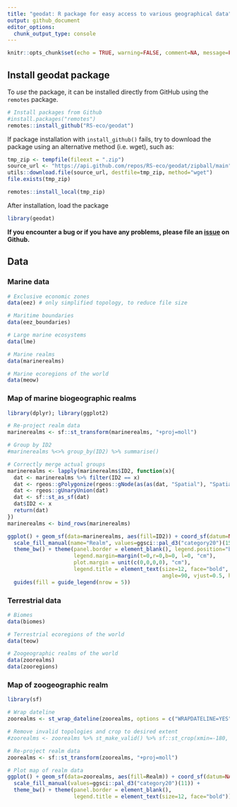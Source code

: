 ```yaml
---
title: "geodat: R package for easy access to various geographical data"
output: github_document
editor_options: 
  chunk_output_type: console
---
```


```r
knitr::opts_chunk$set(echo = TRUE, warning=FALSE, comment=NA, message=FALSE, fig.path="figures/", dpi=600)
```

## Install geodat package

To *use* the package, it can be installed directly from GitHub using the `remotes` package. 

```r
# Install packages from Github
#install.packages("remotes")
remotes::install_github("RS-eco/geodat")
```

If package installation with `install_github()` fails, try to download the package using an alternative method (i.e. wget), such as:

```r
tmp_zip <- tempfile(fileext = ".zip")
source_url <- "https://api.github.com/repos/RS-eco/geodat/zipball/main"
utils::download.file(source_url, destfile=tmp_zip, method="wget")
file.exists(tmp_zip)

remotes::install_local(tmp_zip)
```

After installation, load the package

```r
library(geodat)
```

**If you encounter a bug or if you have any problems, please file an [issue](https://github.com/RS-eco/geodat/issues) on Github.**

## Data 

### Marine data

```r
# Exclusive economic zones
data(eez) # only simplified topology, to reduce file size

# Maritime boundaries
data(eez_boundaries)

# Large marine ecosystems
data(lme)

# Marine realms
data(marinerealms)

# Marine ecoregions of the world
data(meow)
```

### Map of marine biogeographic realms

```r
library(dplyr); library(ggplot2)

# Re-project realm data
marinerealms <- sf::st_transform(marinerealms, "+proj=moll")

# Group by ID2
#marinerealms %<>% group_by(ID2) %>% summarise()

# Correctly merge actual groups
marinerealms <- lapply(marinerealms$ID2, function(x){
  dat <- marinerealms %>% filter(ID2 == x)
  dat <- rgeos::gPolygonize(rgeos::gNode(as(as(dat, "Spatial"), "SpatialLines")))
  dat <- rgeos::gUnaryUnion(dat)
  dat <- sf::st_as_sf(dat)
  dat$ID2 <- x
  return(dat)
})
marinerealms <- bind_rows(marinerealms)

ggplot() + geom_sf(data=marinerealms, aes(fill=ID2)) + coord_sf(datum=NA) + 
  scale_fill_manual(name="Realm", values=ggsci::pal_d3("category20")(15)) + 
  theme_bw() + theme(panel.border = element_blank(), legend.position="bottom",
                     legend.margin=margin(t=0,r=0,b=0, l=0, "cm"),
                     plot.margin = unit(c(0,0,0,0), "cm"),
                     legend.title = element_text(size=12, face="bold", 
                                                 angle=90, vjust=0.5, hjust=0.5)) + 
  guides(fill = guide_legend(nrow = 5))
```

### Terrestrial data

```r
# Biomes
data(biomes)

# Terrestrial ecoregions of the world
data(teow)

# Zoogeographic realms of the world
data(zoorealms)
data(zooregions)
```

### Map of zoogeographic realm

```r
library(sf)

# Wrap dateline
zoorealms <- st_wrap_dateline(zoorealms, options = c("WRAPDATELINE=YES","DATELINEOFFSET=180"))

# Remove invalid topologies and crop to desired extent
#zoorealms <- zoorealms %>% st_make_valid() %>% sf::st_crop(xmin=-180, ymin=-50, xmax=180, ymax=70)

# Re-project realm data
zoorealms <- sf::st_transform(zoorealms, "+proj=moll")

# Plot map of realm data
ggplot() + geom_sf(data=zoorealms, aes(fill=Realm)) + coord_sf(datum=NA) + 
  scale_fill_manual(values=ggsci::pal_d3("category20")(11)) + 
  theme_bw() + theme(panel.border = element_blank(),
                     legend.title = element_text(size=12, face="bold"))
```

